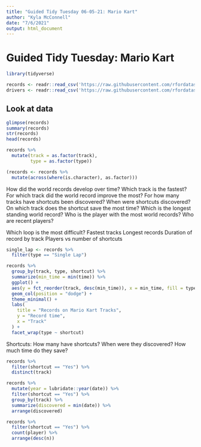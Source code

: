 ```yaml
---
title: "Guided Tidy Tuesday 06-05-21: Mario Kart"
author: "Kyla McConnell"
date: "7/6/2021"
output: html_document
---
```


# Guided Tidy Tuesday: Mario Kart 

```r
library(tidyverse)

records <- readr::read_csv('https://raw.githubusercontent.com/rfordatascience/tidytuesday/master/data/2021/2021-05-25/records.csv')
drivers <- readr::read_csv('https://raw.githubusercontent.com/rfordatascience/tidytuesday/master/data/2021/2021-05-25/drivers.csv')
```

## Look at data 
```r
glimpse(records)
summary(records)
str(records)
head(records)
```

```r
records %>% 
  mutate(track = as.factor(track),
         type = as.factor(type))

(records <- records %>% 
  mutate(across(where(is.character), as.factor)))
```


How did the world records develop over time?
Which track is the fastest?
For which track did the world record improve the most?
For how many tracks have shortcuts been discovered?
When were shortcuts discovered?
On which track does the shortcut save the most time?
Which is the longest standing world record?
Who is the player with the most world records?
Who are recent players?

Which loop is the most difficult?
Fastest tracks
Longest records 
Duration of record by track
Players vs number of shortcuts

```r
single_lap <- records %>% 
  filter(type == "Single Lap")

records %>% 
  group_by(track, type, shortcut) %>% 
  summarize(min_time = min(time)) %>% 
  ggplot() +
  aes(y = fct_reorder(track, desc(min_time)), x = min_time, fill = type) +
  geom_col(position = "dodge") +
  theme_minimal() + 
  labs(
    title = "Records on Mario Kart Tracks",
    y = "Record time", 
    x = "Track"
  ) +
  facet_wrap(type ~ shortcut)
```
Shortcuts:
How many have shortcuts?
When were they discovered?
How much time do they save?
```r
records %>% 
  filter(shortcut == "Yes") %>% 
  distinct(track)
```

```r
records %>% 
  mutate(year = lubridate::year(date)) %>% 
  filter(shortcut == "Yes") %>% 
  group_by(track) %>% 
  summarize(discovered = min(date)) %>% 
  arrange(discovered)
```


```r
records %>% 
  filter(shortcut == "Yes") %>% 
  count(player) %>% 
  arrange(desc(n))
```


